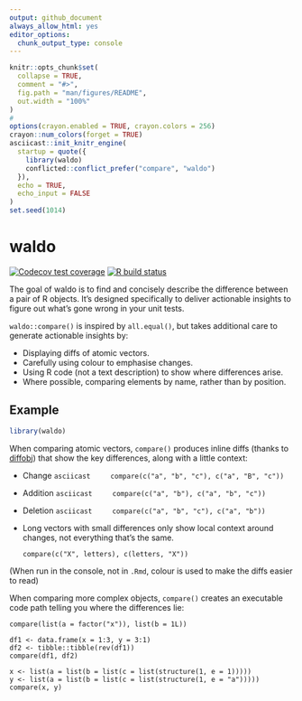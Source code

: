 ```yaml
---
output: github_document
always_allow_html: yes
editor_options: 
  chunk_output_type: console
---
```


<!-- README.md is generated from README.Rmd. Please edit that file -->

```r
knitr::opts_chunk$set(
  collapse = TRUE,
  comment = "#>",
  fig.path = "man/figures/README",
  out.width = "100%"
)
#
options(crayon.enabled = TRUE, crayon.colors = 256)
crayon::num_colors(forget = TRUE)
asciicast::init_knitr_engine(
  startup = quote({
    library(waldo)
    conflicted::conflict_prefer("compare", "waldo")
  }),
  echo = TRUE,
  echo_input = FALSE
)
set.seed(1014)
```

# waldo

<!-- badges: start -->
[![Codecov test coverage](https://codecov.io/gh/r-lib/waldo/branch/master/graph/badge.svg)](https://codecov.io/gh/r-lib/waldo?branch=master)
[![R build status](https://github.com/r-lib/waldo/workflows/R-CMD-check/badge.svg)](https://github.com/r-lib/waldo/actions)
<!-- badges: end -->

The goal of waldo is to find and concisely describe the difference between a pair of R objects. It's designed specifically to deliver actionable insights to figure out what's gone wrong in your unit tests. 

`waldo::compare()` is inspired by `all.equal()`, but takes additional care to generate actionable insights by:

* Displaying diffs of atomic vectors.
* Carefully using colour to emphasise changes.
* Using R code (not a text description) to show where differences arise.
* Where possible, comparing elements by name, rather than by position.

<!--
## Installation

You can install the released version of waldo from [CRAN](https://CRAN.R-project.org) with:

``` r
install.packages("waldo")
```
-->

## Example

```r
library(waldo)
```

When comparing atomic vectors, `compare()` produces inline diffs (thanks to [diffobj](https://github.com/brodieG/diffobj)) that show the key differences, along with a little context:

*   Change
    ```asciicast
    compare(c("a", "b", "c"), c("a", "B", "c"))
    ```

*   Addition
    ```asciicast
    compare(c("a", "b"), c("a", "b", "c"))
    ```

*   Deletion
    ```asciicast
    compare(c("a", "b", "c"), c("a", "b"))
    ```

*   Long vectors with small differences only show local context around
    changes, not everything that's the same.

    ```asciicast
    compare(c("X", letters), c(letters, "X"))
    ```

(When run in the console, not in `.Rmd`, colour is used to make the diffs easier to read)

When comparing more complex objects, `compare()` creates an executable code path telling you where the differences lie:

```asciicast
compare(list(a = factor("x")), list(b = 1L))
```

```asciicast
df1 <- data.frame(x = 1:3, y = 3:1)
df2 <- tibble::tibble(rev(df1))
compare(df1, df2)
```

```asciicast
x <- list(a = list(b = list(c = list(structure(1, e = 1)))))
y <- list(a = list(b = list(c = list(structure(1, e = "a")))))
compare(x, y)
```
